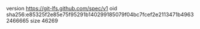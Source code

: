 version https://git-lfs.github.com/spec/v1
oid sha256:e85325f2e85e75f95291b140299185079f04bc7fcef2e2113471b49632466665
size 46269
